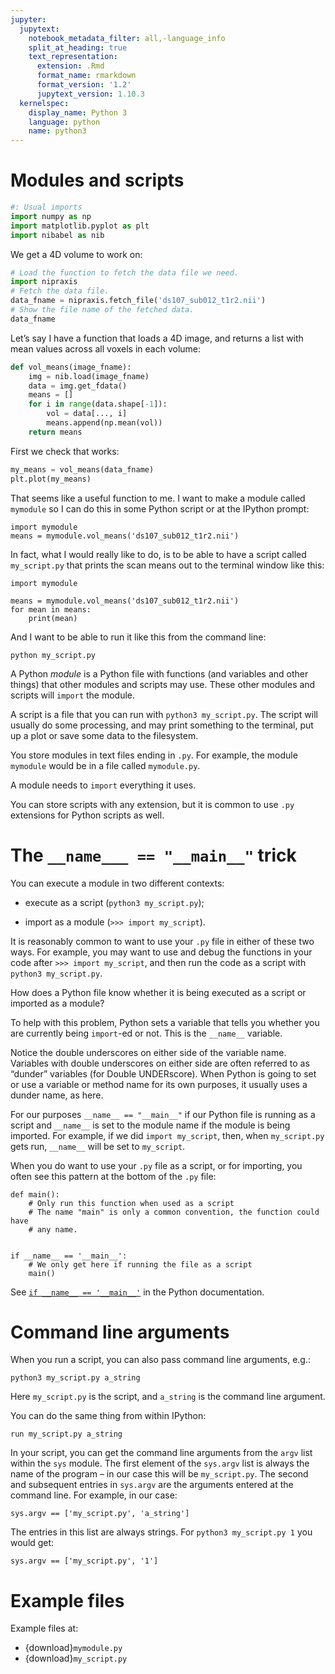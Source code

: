 ```yaml
---
jupyter:
  jupytext:
    notebook_metadata_filter: all,-language_info
    split_at_heading: true
    text_representation:
      extension: .Rmd
      format_name: rmarkdown
      format_version: '1.2'
      jupytext_version: 1.10.3
  kernelspec:
    display_name: Python 3
    language: python
    name: python3
---
```


# Modules and scripts

```python
#: Usual imports
import numpy as np
import matplotlib.pyplot as plt
import nibabel as nib
```

We get a 4D volume to work on:

```python
# Load the function to fetch the data file we need.
import nipraxis
# Fetch the data file.
data_fname = nipraxis.fetch_file('ds107_sub012_t1r2.nii')
# Show the file name of the fetched data.
data_fname
```

Let’s say I have a function that loads a 4D image, and returns a list with
mean values across all voxels in each volume:

```python
def vol_means(image_fname):
    img = nib.load(image_fname)
    data = img.get_fdata()
    means = []
    for i in range(data.shape[-1]):
        vol = data[..., i]
        means.append(np.mean(vol))
    return means
```

First we check that works:

```python
my_means = vol_means(data_fname)
plt.plot(my_means)
```

That seems like a useful function to me. I want to make a module called
`mymodule` so I can do this in some Python script or at the IPython prompt:

```
import mymodule
means = mymodule.vol_means('ds107_sub012_t1r2.nii')
```

In fact, what I would really like to do, is to be able to have a script called
`my_script.py` that prints the scan means out to the terminal window like this:

```
import mymodule

means = mymodule.vol_means('ds107_sub012_t1r2.nii')
for mean in means:
    print(mean)
```

And I want to be able to run it like this from the command line:

```
python my_script.py
```

A Python *module* is a Python file with functions (and variables and other
things) that other modules and scripts may use. These other modules and scripts
will `import` the module.

A script is a file that you can run with `python3 my_script.py`. The script
will usually do some processing, and may print something to the terminal, put
up a plot or save some data to the filesystem.

You store modules in text files ending in `.py`. For example, the module
`mymodule` would be in a file called `mymodule.py`.

A module needs to `import` everything it uses.

You can store scripts with any extension, but it is common to use `.py`
extensions for Python scripts as well.

# The `__name___ == "__main__"` trick

You can execute a module in two different contexts:

* execute as a script (`python3 my_script.py`);

* import as a module (`>>> import my_script`).

It is reasonably common to want to use your `.py` file in either of these
two ways.  For example, you may want to use and debug the functions in your
code after `>>> import my_script`, and then run the code as a script with
`python3 my_script.py`.

How does a Python file know whether it is being executed as a script or
imported as a module?

To help with this problem, Python sets a variable that tells you whether you
are currently being `import`-ed or not.   This is the `__name__` variable.

Notice the double underscores on either side of the variable name.  Variables
with double underscores on either side are often referred to as “dunder”
variables (for Double UNDERscore).  When Python is going to set or use a
variable or method name for its own purposes, it usually uses a dunder name,
as here.

For our purposes `__name__ == "__main__"` if our Python file is running as a
script and `__name__` is set to the module name if the module is being
imported.  For example, if we did `import my_script`, then, when
`my_script.py` gets run, `__name__` will be set to `my_script`.

When you do want to use your `.py` file as a script, or for importing, you
often see this pattern at the bottom of the `.py` file:

```
def main():
    # Only run this function when used as a script
    # The name "main" is only a common convention, the function could have
    # any name.


if __name__ == '__main__':
    # We only get here if running the file as a script
    main()
```

See [`if __name__ == '__main__'`](https://docs.python.org/3/library/__main__.html) in the Python
documentation.

# Command line arguments

When you run a script, you can also pass command line arguments, e.g.:

```
python3 my_script.py a_string
```

Here `my_script.py` is the script, and `a_string` is the command line
argument.

You can do the same thing from within IPython:

```
run my_script.py a_string
```

In your script, you can get the command line arguments from the `argv`
list within the `sys` module.  The first element of the `sys.argv` list is
always the name of the program – in our case this will be `my_script.py`.
The second and subsequent entries in `sys.argv` are the arguments entered at
the command line.  For example, in our case:

```
sys.argv == ['my_script.py', 'a_string']
```

The entries in this list are always strings.  For `python3 my_script.py 1`
you would get:

```
sys.argv == ['my_script.py', '1']
```

# Example files

Example files at:

* {download}`mymodule.py`
* {download}`my_script.py`

